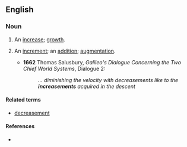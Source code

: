 ==English==

===Noun===
{{en-noun}}

# {{label|en|rare}} An [[increase]]; [[growth]].
# {{label|en|rare}} An [[increment]]; an [[addition]]; [[augmentation]].
#* '''1662''' Thomas Salusbury, ''Galileo's Dialogue Concerning the Two Chief World Systems'', Dialogue 2:
#*: ''... diminishing the velocity with decreasements like to the '''increasements''' acquired in the descent''

====Related terms====
* [[decreasement]]

====References====
* {{R:OED2}}